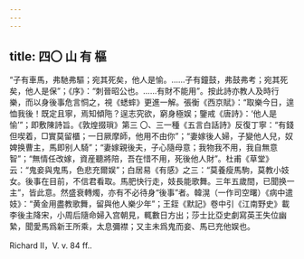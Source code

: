 ```yaml
---
---
---
```

title: 四〇 山 有 樞
---




“子有車馬，弗馳弗驅；宛其死矣，他人是愉。……子有鐘鼓，弗鼓弗考；宛其死矣，他人是保”；《序》：“刺晉昭公也。……有財不能用”。按此詩亦教人及時行樂，而以身後事危言恫之，視《蟋蟀》更進一解。張衡《西京賦》：“取樂今日，遑恤我後！既定且寧，焉知傾陁？逞志究欲，窮身極娱；鑒戒《唐詩》：‘他人是愉’”；即敷陳詩旨。《敦煌掇瑣》第三 〇、三一種《五言白話詩》反復丁寧：“有錢但喫着，□實莫留櫃；一日厥摩師，他用不由你”；“妻嫁後人婦，子變他人兒，奴婢换曹主，馬即别人騎”；“妻嫁親後夫，子心隨母意；我物我不用，我自無意智”；“無情任改嫁，資産聽將陪，吾在惜不用，死後他人財”。杜甫《草堂》云：“鬼妾與鬼馬，色悲充爾娱”；白居易《有感》之三：“莫養瘦馬駒，莫教小妓女。後事在目前，不信君看取。馬肥快行走，妓長能歌舞。三年五歲間，已聞换一主”，皆此意。然盛衰轉燭，亦有不必待身“後事”者。韓滉（一作司空曙）《病中遣妓》：“黄金用盡教歌舞，留與他人樂少年”；王銍《默記》卷中引《江南野史》載李後主降宋，小周后隨命婦入宫朝見，輒數日方出；莎士比亞史劇寫英王失位幽縶，聞愛馬爲新王所乘，太息彌襟；又主未爲鬼而妾、馬已充他娱也。

Richard II，V. v. 84 ff..